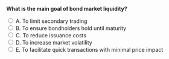 ::: {.question-block}

<form onsubmit="event.preventDefault(); checkAnswer('module6_mcq_q74')" data-correct-answer="E">
<strong style="display: block;">What is the main goal of bond market liquidity?</strong>

<label><input type="radio" name="module6_mcq_q74" value="A"> A. To limit secondary trading</label><br>
<label><input type="radio" name="module6_mcq_q74" value="B"> B. To ensure bondholders hold until maturity</label><br>
<label><input type="radio" name="module6_mcq_q74" value="C"> C. To reduce issuance costs</label><br>
<label><input type="radio" name="module6_mcq_q74" value="D"> D. To increase market volatility</label><br>
<label><input type="radio" name="module6_mcq_q74" value="E"> E. To facilitate quick transactions with minimal price impact</label><br>
</form>

<div id="feedback-module6_mcq_q74" class="feedback" style="display:none;">
✅ Correct: E. Liquidity allows investors to trade bonds efficiently without large price deviations.
</div>

:::
